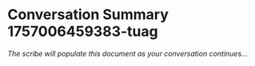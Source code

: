 # Conversation Summary 1757006459383-tuag

*The scribe will populate this document as your conversation continues...*